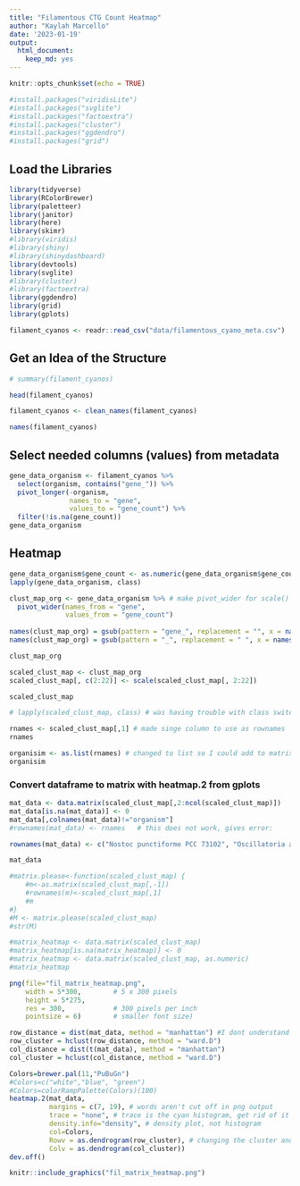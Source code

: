 ```yaml
---
title: "Filamentous CTG Count Heatmap"
author: "Kaylah Marcello"
date: '2023-01-19'
output: 
  html_document: 
    keep_md: yes
---
```


```r
knitr::opts_chunk$set(echo = TRUE)
```

```r
#install.packages("viridisLite")
#install.packages("svglite")
#install.packages("factoextra")
#install.packages("cluster")
#install.packages("ggdendro")
#install.packages("grid")
```

## Load the Libraries

```r
library(tidyverse)
library(RColorBrewer)
library(paletteer)
library(janitor)
library(here)
library(skimr)
#library(viridis)
#library(shiny)
#library(shinydashboard)
library(devtools)
library(svglite)
#library(cluster)
#library(factoextra)
library(ggdendro)
library(grid)
library(gplots)
```

```r
filament_cyanos <- readr::read_csv("data/filamentous_cyano_meta.csv")
```
## Get an Idea of the Structure
```r
# summary(filament_cyanos)
```

```r
head(filament_cyanos)
```

```r
filament_cyanos <- clean_names(filament_cyanos)
```

```r
names(filament_cyanos)
```
## Select needed columns (values) from metadata

```r
gene_data_organism <- filament_cyanos %>% 
  select(organism, contains("gene_")) %>% 
  pivot_longer(-organism,
               names_to = "gene",
               values_to = "gene_count") %>% 
  filter(!is.na(gene_count))
gene_data_organism
```

## Heatmap

```r
gene_data_organism$gene_count <- as.numeric(gene_data_organism$gene_count) # needs to be numeric for scale()
lapply(gene_data_organism, class)
```

```r
clust_map_org <- gene_data_organism %>% # make pivot_wider for scale()
  pivot_wider(names_from = "gene",
              values_from = "gene_count")
  
names(clust_map_org) = gsub(pattern = "gene_", replacement = "", x = names(clust_map_org))
names(clust_map_org) = gsub(pattern = "_", replacement = " ", x = names(clust_map_org))

clust_map_org
```

```r
scaled_clust_map <- clust_map_org 
scaled_clust_map[, c(2:22)] <- scale(scaled_clust_map[, 2:22])

scaled_clust_map
```

```r
# lapply(scaled_clust_map, class) # was having trouble with class switching
```

```r
rnames <- scaled_clust_map[,1] # made singe column to use as rownames
rnames
```

```r
organisim <- as.list(rnames) # changed to list so I could add to matrix, did not work so I wrote them all out to make a vactor. I think there is a problem with the title "organism"
organisim
```

### Convert dataframe to matrix with heatmap.2 from gplots
```r
mat_data <- data.matrix(scaled_clust_map[,2:ncol(scaled_clust_map)])
mat_data[is.na(mat_data)] <- 0
mat_data[,colnames(mat_data)!="organism"]
#rownames(mat_data) <- rnames   # this does not work, gives error: 
```

```r
rownames(mat_data) <- c("Nostoc punctiforme PCC 73102", "Oscillatoria acuminata PCC 6304", "Oscillatoria nigro-viridis PCC 7112", "Nostoc flagelliforme CCNUN1", "Trichodesmium erythraeum IMS101", "Nostoc sphaeroides", "Leptolyngbya boryana NIES-2135", "Nostoc azollae' 0708", "Dolichospermum flos-aquae CCAP 1403/13F", "Anabaena cylindrica PCC 7122", "Nostoc sp. 'Peltigera membranacea cyanobiont' N6", "Nostoc sp. TCL240-02", "Nostoc sp. C052", "Nostoc edaphicum CCNP1411",  "Nostoc sp. C057", "Microcoleus sp. PCC 7113", "Nostoc sp. ATCC 53789", "Nostoc sp. 'Lobaria pulmonaria (5183) cyanobiont'", "Calothrix sp. PCC 7507",  "Anabaena sp. YBS01",  "Nostoc sp. CENA543", "Nostoc sp. TCL26-01",  "Nostoc sp. PCC 7524", "Nostoc sphaeroides CCNUC1", "Nostoc sp. NIES-3756", "Nostoc sp. PCC 7120 = FACHB-418", "Leptolyngbya sp. NIES-3755","Leptolyngbya boryana dg5",  "Leptolyngbya boryana IAM M-101",  "Anabaena sp. WA102", "Thermoleptolyngbya sp. PKUAC-SCTA183", "Leptolyngbya sp. O-77",  "Dolichospermum sp. UHCC 0315A", "Leptolyngbya sp. PCC 7376", "Pseudanabaena sp. ABRG5-3", "Pseudanabaena sp. PCC 7367", "Anabaena sp. 90", "Leptolyngbya D1", "Phormidesmis", "Leptolyngbya D3", "Anabaena")

mat_data
```

```r
#matrix.please<-function(scaled_clust_map) {
    #m<-as.matrix(scaled_clust_map[,-1])
    #rownames(m)<-scaled_clust_map[,1]
    #m
#}
#M <- matrix.please(scaled_clust_map)
#str(M)
```

```r
#matrix_heatmap <- data.matrix(scaled_clust_map)
#matrix_heatmap[is.na(matrix_heatmap)] <- 0
#matrix_heatmap <- data.matrix(scaled_clust_map, as.numeric)
#matrix_heatmap
```

```r
png(file="fil_matrix_heatmap.png",
    width = 5*300,        # 5 x 300 pixels
    height = 5*275,
    res = 300,            # 300 pixels per inch
    pointsize = 6)        # smaller font size)

row_distance = dist(mat_data, method = "manhattan") #I dont understand distance so I'm not going to use it yet.
row_cluster = hclust(row_distance, method = "ward.D")
col_distance = dist(t(mat_data), method = "manhattan")
col_cluster = hclust(col_distance, method = "ward.D")

Colors=brewer.pal(11,"PuBuGn")  
#Colors=c("white","blue", "green")
#Colors=colorRampPalette(Colors)(100)
heatmap.2(mat_data, 
          margins = c(7, 19), # words aren't cut off in png output
          trace = "none", # trace is the cyan histogram, get rid of it
          density.info="density", # density plot, not histogram
          col=Colors,
          Rowv = as.dendrogram(row_cluster), # changing the cluster and distance methods from the default
          Colv = as.dendrogram(col_cluster)) 
dev.off()
```

```r
knitr::include_graphics("fil_matrix_heatmap.png")
```

